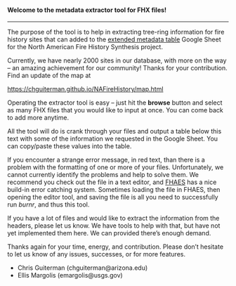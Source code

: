 #### Welcome to the **metadata extractor tool** for FHX files!

----------------------------------------------------------

The purpose of the tool is to help in extracting tree-ring information for fire history sites that can added to the [extended metadata table](https://docs.google.com/spreadsheets/d/1yn56c2FLwhbvaC9Vy0JqLZUpRAP4oC9w4q_P-P535cY/edit#gid=342535756) Google Sheet for the North American Fire History Synthesis project.

Currently, we have nearly 2000 sites in our database, with more on the way -- an amazing achievement for our community! Thanks for your contribution. Find an update of the map at

[https://chguiterman.github.io/NAFireHistory/map.html](https://chguiterman.github.io/NAFireHistory/map.html)


Operating the extractor tool is easy -- just hit the **browse** button and select as many FHX files that you would like to input at once. You can come back to add more anytime.

All the tool will do is crank through your files and output a table below this text with some of the information we requested in the Google Sheet. You can copy/paste these values into the table. 

If you encounter a strange error message, in red text, than there is a problem with the formatting of one or more of your files. Unfortunately, we cannot currently identify the problems and help to solve them. We recommend you check out the file in a text editor, and [FHAES](https://www.frames.gov/fhaes/download) has a nice build-in error catching system. Sometimes loading the file in FHAES, then opening the editor tool, and saving the file is all you need to successfully run *burnr*, and thus this tool.

If you have a lot of files and would like to extract the information from the headers, please let us know. We have tools to help with that, but have not yet implemented them here. We can provided there's enough demand. 

Thanks again for your time, energy, and contribution. Please don't hesitate to let us know of any issues, successes, or for more features.

* Chris Guiterman (chguiterman@arizona.edu)
* Ellis Margolis (emargolis@usgs.gov)

